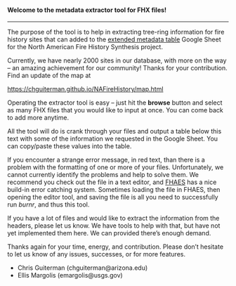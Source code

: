 #### Welcome to the **metadata extractor tool** for FHX files!

----------------------------------------------------------

The purpose of the tool is to help in extracting tree-ring information for fire history sites that can added to the [extended metadata table](https://docs.google.com/spreadsheets/d/1yn56c2FLwhbvaC9Vy0JqLZUpRAP4oC9w4q_P-P535cY/edit#gid=342535756) Google Sheet for the North American Fire History Synthesis project.

Currently, we have nearly 2000 sites in our database, with more on the way -- an amazing achievement for our community! Thanks for your contribution. Find an update of the map at

[https://chguiterman.github.io/NAFireHistory/map.html](https://chguiterman.github.io/NAFireHistory/map.html)


Operating the extractor tool is easy -- just hit the **browse** button and select as many FHX files that you would like to input at once. You can come back to add more anytime.

All the tool will do is crank through your files and output a table below this text with some of the information we requested in the Google Sheet. You can copy/paste these values into the table. 

If you encounter a strange error message, in red text, than there is a problem with the formatting of one or more of your files. Unfortunately, we cannot currently identify the problems and help to solve them. We recommend you check out the file in a text editor, and [FHAES](https://www.frames.gov/fhaes/download) has a nice build-in error catching system. Sometimes loading the file in FHAES, then opening the editor tool, and saving the file is all you need to successfully run *burnr*, and thus this tool.

If you have a lot of files and would like to extract the information from the headers, please let us know. We have tools to help with that, but have not yet implemented them here. We can provided there's enough demand. 

Thanks again for your time, energy, and contribution. Please don't hesitate to let us know of any issues, successes, or for more features.

* Chris Guiterman (chguiterman@arizona.edu)
* Ellis Margolis (emargolis@usgs.gov)

